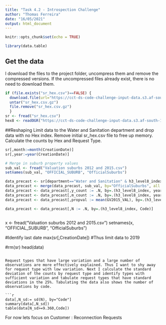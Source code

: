 ```yaml
---
title: "Task 4.2 - Introspection Challenge"
author: "Thomas Ferreira"
date: "16/05/2021"
output: html_document
---
```


```r
knitr::opts_chunk$set(echo = TRUE)
```

```r
library(data.table)
```

## Get the data
I download the files to the project folder, uncompress them and remove the compressed versions. If the uncompressed files already exist, there is no need to download them. 

```r
if (file.exists("sr_hex.csv")==FALSE) {
  download.file(url="https://cct-ds-code-challenge-input-data.s3.af-south-1.amazonaws.com/sr_hex.csv.gz", destfile ="sr_hex.csv.gz", method='curl')
  untar("sr_hex.csv.gz")
  file.remove("sr_hex.csv.gz")
  }
sr <- fread("sr_hex.csv")
hex8 <- readOGR("https://cct-ds-code-challenge-input-data.s3.af-south-1.amazonaws.com/city-hex-polygons-8.geojson")
```

##Reshaping
Limit data to the Water and Sanitation department and drop data with no Hex index.
Remove initial sr_hex.csv file to free up memory. Calculate the counts by Hex and Request Type.

```r
sr[,month:=month(CreationDate)]
sr[,year:=year(CreationDate)]

# Merge in suburb property values
sub_val <- fread("Valuation suburbs 2012 and 2015.csv")
setnames(sub_val, "OFFICIAL_SUBURB", "OfficialSuburbs")

data_precast <- sr[department=="Water and Sanitation" & h3_level8_index!=0,]
data_precast <- merge(data_precast, sub_val, by="OfficialSuburbs", all.x=TRUE)
data_precast <- data_precast[,y_count := .N, by=.(h3_level8_index, year, Code)]
data_precast <- data_precast[,m_count := .N, by=.(h3_level8_index, year, month, Code)]
data_precast <- data_precast[,propval := mean(GV2015_VAL), by=.(h3_level8_index)]

data_precast <- data_precast[,N := .N, by=.(h3_level8_index, Code)]



```
                 
                 
                 


x <- fread("Valuation suburbs 2012 and 2015.csv")
setnames(x, "OFFICIAL_SUBURB", "OfficialSuburbs")


#Identify last date
max(sr[,CreationDate])
#Thus limit data to 2019



#rm(sr)
head(data)
```

Request types that have large variation and a large number of observations are more effectively explained. Thus I want to shy away for request type with low variation. Next I calculate the standard deviation of the counts by request type and identify types with sufficient variation and tabulate request types that have standard deviations in the 25%. Tabulating the data also shows the number of observations by code. 

```r
data[,N_sd:= sd(N), by="Code"]
summary(data[,N_sd])
table(data[N_sd>=9.360,Code])
```
For now lets focus on Customer : Reconnection Requests










